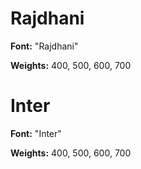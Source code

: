 
<Meta title="Tokens/Typography" />

<div
  style={{
    display: "flex",
    justifyContent: "center",
    flexDirection: "column",
    padding: "4rem",
    borderRadius: "10px 10px 10px 10px",
    background: colors.white,
    color:colors.dark_bg
  }}
>
  <h1 style={{ fontWeight: "700", fontFamily: "Rajdhani" }}>Rajdhani</h1>
  <p>
    <b>Font:</b> "Rajdhani"
  </p>
  <p>
    <b>Weights:</b> 400, 500, 600, 700
  </p>
  <div style={{ marginTop: "5rem" }}>
    <TypographyRaj />
  </div>

  <h1 style={{ fontWeight: "700", fontFamily: "Inter", marginTop: "10rem" }}>
    Inter
  </h1>
  <p>
    <b>Font:</b> "Inter"
  </p>
  <p>
    <b>Weights:</b> 400, 500, 600, 700
  </p>
  <div style={{ marginTop: "5rem" }}>
    <TypographyInter />
  </div>
</div>
